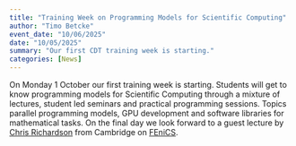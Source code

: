 ```yaml
---
title: "Training Week on Programming Models for Scientific Computing"
author: "Timo Betcke"
event_date: "10/06/2025"
date: "10/05/2025"
summary: "Our first CDT training week is starting."
categories: [News]
---
```


On Monday 1 October our first training week is starting. Students will get to know programming models
for Scientific Computing through a mixture of lectures, student led seminars and practical programming sessions.
Topics parallel programming models, GPU development and software libraries for mathematical tasks.
On the final day we look forward to a guest lecture by [Chris Richardson](https://www.esc.cam.ac.uk/directory/chris-richardson) from Cambridge on [FEniCS](https://fenicsproject.org).
